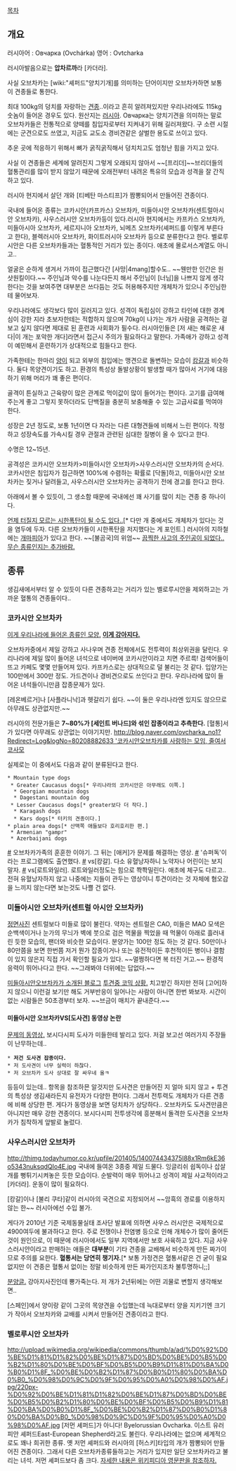 [[목차]]
== 개요 ==
러시아어 : Овчарка (Ovchárka)
영어 : Ovtcharka

러시아발음으로는 '''압차르까'''라 [카더라].

사실 오브차카는 [wiki:"셰퍼드"양치기개]를 의미하는 단어이지만 오브차카하면 보통 이 견종들로 통한다.

최대 100kg의 덩치를 자랑하는 [[견종]]..이라고 흔히 알려져있지만 우리나라에도 115kg 숫놈이 들어온 경우도 있다. 원산지는 [[러시아]]. Овчарка는 양치기견을 의미하는 말로 오브차카들은 전통적으로 양떼를 침입자로부터 지켜내기 위해 길러져왔다. 구 소련 시절에는 군견으로도 쓰였고, 지금도 교도소 경비견같은 살벌한 용도로 쓰이고 있다.

추운 곳에 적응하기 위해서 뼈가 굵직굵직해서 덩치치고도 엄청난 힘을 가지고 있다.

사실 이 견종들은 세계에 알려진지 그렇게 오래되지 않아서 ~~[프리더]~~브리더들의 혈통관리를 많이 받지 않았기 때문에 오래전부터 내려온 특유의 모습과 성격을 잘 간직하고 있다.

러시아 현지에서 살던 개와 [티베탄 마스티프]가 짬뽕되어서 만들어진 견종이다.

국내에 들어온 종류는 코카시안(카프카스) 오브차카, 미들아시안 오브차카(센트럴아시안 오브차카), 사우스러시안 오브차카등이 있다.러시아 현지에서는 카프카스 오브차카, 미들아시아 오브차카, 세르지니아 오브차카, 뇌메츠 오브차카(셰퍼드를 이렇게 부른다고 한다), 블렉러시아 오브차카, 화이트러시아 오브차카 등으로 분류한다고 한다. 벨로루시안은 다른 오브차카들과는 혈통적인 거리가 있는 종이다. 애초에 몰로서스계열도 아니고..

얼굴은 순하게 생겨서 가까이 접근했다간 [사망|4mang]할수도.. ~~웬만한 인간은 원샷원킬이다.~~ 주인님과 악수를 나눈다든지 해서 주인님이 [너님]을 나쁘지 않게 생각한다는 것을 보여주면 대부분은 쓰다듬는 것도 허용해주지만 개체차가 있으니 주인님한테 물어보자.

우리나라에도 생각보다 많이 길러지고 있다. 성격이 독립심이 강하고 타인에 대한 경계심이 강한 지라 초보자한테는 적합하지 않으며 70kg이 나가는 개가 사람을 공격하는 걸 보고 싶지 않다면 제대로 된 훈련과 사회화가 필수다. 러시아인들은 [저 새는 해로운 새다|이 개는 포악한 개다]라면서 접근시 주의가 필요하다고 말한다. 가족애가 강하고 성격이 예민해서 훈련하기가 상대적으로 힘들다고 한다.

가족한테는 한마리 [[양]]이 되고 외부의 침입에는 맹견으로 돌변하는 모습이 [[캉갈]]과 비슷하다. 둘다 목양견이기도 하고. 환경의 특성상 돌발상황이 발생할 때가 많아서 거기에 대응하기 위해 머리가 꽤 좋은 편이다.

골격이 튼실하고 근육량이 많은 관계로 먹이값이 많이 들어가는 편이다. 고기를 급여해주는게 좋고 그렇지 못하더라도 단백질을 충분히 보충해줄 수 있는 고급사료를 먹여야 한다.

성장은 2년 정도로, 보통 1년이면 다 자라는 다른 대형견들에 비해서 느린 편이다. 작정하고 성장속도를 가속시킬 경우 관절과 관련된 심대한 질병이 올 수 있다고 한다. 

수명은 12~15년.

공격성은 코카시안 오브차카>미들아시안 오브차카>사우스러시안 오브차카의 순서다. 코카시안은 침입자가 접근하면 100%에 수렴하는 확률로 [닥돌]하고, 미들아시안 오브차카는 짖거나 달려들고, 사우스러시안 오브차카는 공격하기 전에 경고를 한다고 한다.

아래에서 볼 수 있듯이, 그 생소함 때문에 국내에선 꽤 사기를 많이 치는 견종 중 하나이다. 

[http://kin.naver.com/qna/detail.nhn?d1id=8&dirId=80501&docId=24118661&qb=7Jik67iM7LCo7Lm0IOyWtOuouOuLiA==&enc=utf8&section=kin&rank=1&search_sort=0&spq=0&pid=RG86335Y7tlssskdKk4ssssssto-256137&sid=U48HYwpyVl4AACtVGiQ 언제 터질지 모르는 시한폭탄이 될 수도 있다..][* 다만 개 중에서도 개체차가 있다는 것을 염두에 두자. 다른 오브차카들이 시한폭탄을 저지했다는 게 포인트.]
러시아의 지하철에는 [http://mlbpark.donga.com/bbs/view.php?bbs=mpark_bbs_bullpen09&idx=46582 개마피아]가 있다고 한다. ~~[불곰국]의 위엄~~
[http://news1.kr/articles/1690270 끔찍한 사고의 주인공이 되었다.. 무슨 종류인지는 추가바람.]
== 종류 ==
생김새에서부터 알 수 있듯이 다른 견종하고는 거리가 있는 벨로루시안을 제외하고는 가까운 혈통의 견종들이다..
=== 코카시안 오브차카 ===
[http://cdnpix.com/show/imgs/5ed9cbb1619c0fe27e4175cdeaaf8407.jpg 이게 우리나라에 들어온 종류인 모양.]
[http://media-cache-ak0.pinimg.com/236x/fd/3b/8d/fd3b8d3a5520711749ce46aa55572955.jpg '''이게 강아지다.''']

오브차카중에서 제일 강하고 사나우며 견종 전체에서도 전투력이 최상위권을 달린다. 우리나라에 제일 많이 들어온 녀석으로 네이버에 코카시안이라고 치면 주르륵! 검색어들이 뜨고 카페도 몇몇 만들어져 있다. 카프카스로는 상대적으로 덜 불리는 것 같다. 입양가는 100만에서 300만 정도.
가드견이나 경비견으로도 쓰인다고 한다.
우리나라에 많이 들어온 녀석들이니만큼 잡종문제가 있다.

[레온베르거]나 [사플라니낙]과 헷갈리기 쉽다. ~~이 둘은 우리나라엔 있지도 않으므로 아무래도 상관없지만.~~

러시아의 전문가들은 '''7~80%가 [세인트 버나드]와 섞인 잡종이라고 추측한다.''' [혈통]서가 있다면 아무래도 상관없는 이야기지만.
[[http://blog.naver.com/ovcharka_no1?Redirect=Log&logNo=80208882633 '코카시안오브차카를 사랑하는 모임, 줄여서 코사모]]

실제로는 이 중에서도 다음과 같이 분류된다고 한다.
 * Mountain type dogs
  * Greater Caucasus dogs[* 우리나라의 코카시안은 아무래도 이쪽.]
   * Georgian mountain dogs
   * Dagestani mountain dog
  * Lesser Caucasus dogs[* greater보다 더 작다.]
   * Karagash dogs
   * Kars dogs[* 터키의 견종이다.]
 * plain area dogs[* 산맥쪽 애들보다 호리호리한 편.]
  * Armenian "gampr"
  * Azerbaijani dogs

[http://www.youtube.com/watch?v=te2RzTADknI #] 오브차카가족의 훈훈한 이야기. 그 뒤는 [애커]가 문제를 해결하는 영상.
[http://tvdaily.asiae.co.kr/read.php3?aid=1383985581602299019 #] '슈퍼독'이라는 프로그램에도 출연했다.
[http://tvpot.daum.net/v/v75c5HPPpDuPDTTDM0FTFFQ #] vs[캉갈]. 다소 유혈낭자하니 노약자나 어린이는 보지 말자.
[http://tvpot.daum.net/v/LvG6j9SWf-Y$ #] vs[로트와일러]. 로트와일러정도는 힘으로 쫙쫙밀린다. 애초에 체구도 다르고.. 전혀 유혈낭자하지 않고 나중에는 지들이 관두는 영상이니 투견이라는 것 자체에 혐오감을 느끼지 않는다면 보는것도 나쁠 건 없다.
=== 미들아시안 오브차카(센트럴 아시안 오브차카) ===
[http://upload.wikimedia.org/wikipedia/commons/thumb/0/06/Centralasianovcharka.jpg/220px-Centralasianovcharka.jpg 정면사진]
센트럴보다 미들로 많이 불린다. 약자는 센트럴은 CAO, 미들은 MAO
모색은 순백색이거나 눈가의 무늬가 벽에 붓으로 검은 먹물을 찍었을 때 먹물이 아래로 흘러내린 듯한 모습의, 팬더와 비슷한 모습이다.
분양가는 100만 정도 하는 것 같다. 50만이나 80만쯤을 보면 한번쯤 저거 뭔가 잡종이거나 또는 유전적이든 후천적이든 병이나 결함이 있지 않은지 직접 가서 확인할 필요가 있다. ~~멀쩡하다면 복 터진 거고.~~
환경적응력이 뛰어나다고 한다. ~~그래봐야 더위에는 답없다.~~

[http://blog.naver.com/debu6786?Redirect=Log&logNo=30129508993 미들아시안오브차카가 소개된 블로그]
[http://www.youtube.com/watch?v=tkWc9wT8nlE 투견중 코믹 상황.] 치고받긴 하지만 전혀 [고어]하지 않으니 이런걸 보기만 해도 거부반응이 일어나는 사람이 아니면 한번 봐보자. 시간이 없는 시람들은 50초경부터 보자. ~~브금이 매치가 끝내준다.~~
==== 미들아시안 오브차카VS[도사견] 동영상 논란 ====
[http://serviceapi.nmv.naver.com/flash/convertIframeTag.nhn?vid=1AEE7BDFD64A5FAF43333E81AAB95C96D29E&outKey=V121026991479bbb6809324e10033cb9032cfdcff2ef9cc1aad2d24e10033cb9032cf&width=500&height=408 문제의 동영상.]
보시다시피 도사가 미들한테 발리고 있다.
저걸 보고선 여러가지 주장들이 난무하는데..
 * '''저건 도사견 잡종이다.'''
 * 저 도사견이 너무 실력이 하찮다.
 * 저 오브차카 도사 상대로 잘 싸우네 올ㅋ
등등이 있는데..
항목을 참조하믄 알것지만 도사견은 만들어진 지 얼마 되지 않고 + 투견의 특성상 생김새라든지 유전자가 다양한 편이다. 그래서 전투력도 개체차가 다른 견종에 비해 상당한 편. 게다가 동영상을 보면 덩치차가 상당하다.. 오브차카도 도사견만큼은 아니지만 매우 강한 견종이다. 보시다시피 전투생각에 흥분해서 돌격한 도사견을 오브차카가 침착하게 앞발로 눌렀다. 
=== 사우스러시안 오브차카 ===
http://thimg.todayhumor.co.kr/upfile/201405/140074434375I88x1Rm6kE36o5343nuksqdQIo4E.jpg
국내에 들여온 3종중 제일 드물다.
잉글리쉬 쉽독이나 삽살개를 뻥튀기시켜놓은 듯한 모습이다.
순발력이 매우 뛰어나고 성격이 제일 사교적이라고 [카더라]. 운동이 많이 필요하다.

[캉갈]이나 [불리 쿠타]같이 러시아의 국견으로 지정되어서 ~~암흑의 경로를 이용하지 않는 한~~ 러시아에선 수입 불가.

게다가 2010년 기준 국제동물실태 조사단 발표에 의하면 사우스 러시안은 국제적으로 4900여두에 불과하다고 한다. 주로 전쟁이나 전염병 등으로 인해 개체수가 많이 줄어든 것이 원인으로, 이 때문에 러시아에서도 일부 지역에서만 보호 사육하고 있다. 지금 사우스러시안이라고 판매하는 애들은 '''대부분'''이 기타 견종을 교배해서 비슷하게 만든 짜가이므로 주의를 요한다. '''혈통서는 당연히 챙기자.'''[* 보통 가정견은 혈통서같은 건 굳이 필요없지만 이 견종은 혈통서 없이는 정말 비슷하게 만든 짜가인지조차 불투명하니;;]

[http://www.dogsa.co.kr/board/bbs/board.php?bo_table=commu_06&wr_id=9210&sfl=&stx=&sst=wr_hit&sod=asc&sop=and&page=92 분양글.] 강아지사진인데 뿅가죽는다. 저 개가 2년뒤에는 어떤 괴물로 변할지 생각해보면..

[스페인]에서 양이랑 같이 그곳의 목양견을 수입했는데 늑대로부터 양을 지키기엔 크기가 작아서 오브차카와 교배를 시켜서 만들어진 견종이라고 한다.
=== 벨로루시안 오브차카 ===
http://upload.wikimedia.org/wikipedia/commons/thumb/a/ad/%D0%92%D0%BE%D1%81%D1%82%D0%BE%D1%87%D0%BD%D0%BE%D0%B5%D0%B2%D1%80%D0%BE%D0%BF%D0%B5%D0%B9%D1%81%D0%BA%D0%B0%D1%8F_%D0%BE%D0%B2%D1%87%D0%B0%D1%80%D0%BA%D0%B0_%D0%98%D0%9C%D0%9F%D0%95%D0%A0%D0%98%D0%AF.jpg/220px-%D0%92%D0%BE%D1%81%D1%82%D0%BE%D1%87%D0%BD%D0%BE%D0%B5%D0%B2%D1%80%D0%BE%D0%BF%D0%B5%D0%B9%D1%81%D0%BA%D0%B0%D1%8F_%D0%BE%D0%B2%D1%87%D0%B0%D1%80%D0%BA%D0%B0_%D0%98%D0%9C%D0%9F%D0%95%D0%A0%D0%98%D0%AF.jpg
[저먼 셰퍼드]가 아니다!
Byelorussian Ovcharka. 이스트 유러피안 셰퍼드East-European Shepherd라고도 불린다.
우리나라에는 없으며 세계적으로도 꽤나 희귀한 종류. 옛 저먼 셰퍼드와 러시아의 [허스키]타입의 개가 짬뽕되어 만들어진 견종이다. 그래서 다른 오브차카종류들하고는 거리가 있지만 일단 오브차카라고 불리는 녀석. 저먼 셰퍼드보다 좀 크다.
[http://en.wikipedia.org/wiki/East-European_Shepherd 자세한 내용은 위키피디아 영문판을 참조하자.]
